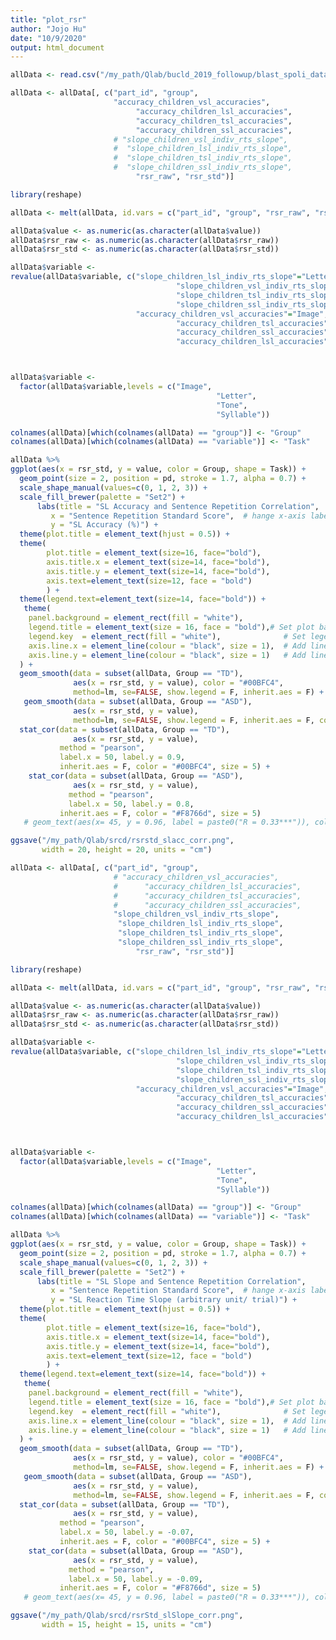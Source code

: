 ```yaml
---
title: "plot_rsr"
author: "Jojo Hu"
date: "10/9/2020"
output: html_document
---
```


```r
allData <- read.csv("/my_path/Qlab/bucld_2019_followup/blast_spoli_data_all_measures_no_outlier.csv")

allData <- allData[, c("part_id", "group", 
                       "accuracy_children_vsl_accuracies",
                            "accuracy_children_lsl_accuracies",
                            "accuracy_children_tsl_accuracies",
                            "accuracy_children_ssl_accuracies",
                       # "slope_children_vsl_indiv_rts_slope",
                       #  "slope_children_lsl_indiv_rts_slope",
                       #  "slope_children_tsl_indiv_rts_slope",
                       #  "slope_children_ssl_indiv_rts_slope",
                            "rsr_raw", "rsr_std")]

library(reshape)

allData <- melt(allData, id.vars = c("part_id", "group", "rsr_raw", "rsr_std"))

allData$value <- as.numeric(as.character(allData$value))
allData$rsr_raw <- as.numeric(as.character(allData$rsr_raw))
allData$rsr_std <- as.numeric(as.character(allData$rsr_std))

allData$variable <-
revalue(allData$variable, c("slope_children_lsl_indiv_rts_slope"="Letter",
                                     "slope_children_vsl_indiv_rts_slope"="Image",
                                     "slope_children_tsl_indiv_rts_slope"="Tone",
                                     "slope_children_ssl_indiv_rts_slope"="Syllable",
                            "accuracy_children_vsl_accuracies"="Image",
                                     "accuracy_children_tsl_accuracies"="Tone",
                                     "accuracy_children_ssl_accuracies"="Syllable",
                                     "accuracy_children_lsl_accuracies"="Letter"))



allData$variable <- 
  factor(allData$variable,levels = c("Image", 
                                              "Letter", 
                                              "Tone", 
                                              "Syllable"))

colnames(allData)[which(colnames(allData) == "group")] <- "Group"
colnames(allData)[which(colnames(allData) == "variable")] <- "Task"

allData %>%
ggplot(aes(x = rsr_std, y = value, color = Group, shape = Task)) +
  geom_point(size = 2, position = pd, stroke = 1.7, alpha = 0.7) +
  scale_shape_manual(values=c(0, 1, 2, 3)) +
  scale_fill_brewer(palette = "Set2") +
      labs(title = "SL Accuracy and Sentence Repetition Correlation",
         x = "Sentence Repetition Standard Score",  # hange x-axis label
         y = "SL Accuracy (%)") +
  theme(plot.title = element_text(hjust = 0.5)) +
  theme(
        plot.title = element_text(size=16, face="bold"),
        axis.title.x = element_text(size=14, face="bold"),
        axis.title.y = element_text(size=14, face="bold"),
        axis.text=element_text(size=12, face = "bold")
        ) +
  theme(legend.text=element_text(size=14, face="bold")) +
   theme(
    panel.background = element_rect(fill = "white"),
    legend.title = element_text(size = 16, face = "bold"),# Set plot background to white
    legend.key  = element_rect(fill = "white"),              # Set legend item backgrounds to white
    axis.line.x = element_line(colour = "black", size = 1),  # Add line to x axis
    axis.line.y = element_line(colour = "black", size = 1)   # Add line to y axis
  ) +
  geom_smooth(data = subset(allData, Group == "TD"),
              aes(x = rsr_std, y = value), color = "#00BFC4",
              method=lm, se=FALSE, show.legend = F, inherit.aes = F) +
   geom_smooth(data = subset(allData, Group == "ASD"),
              aes(x = rsr_std, y = value),
              method=lm, se=FALSE, show.legend = F, inherit.aes = F, color = "#F8766d") +
  stat_cor(data = subset(allData, Group == "TD"),
              aes(x = rsr_std, y = value),
           method = "pearson", 
           label.x = 50, label.y = 0.9,
           inherit.aes = F, color = "#00BFC4", size = 5) +
    stat_cor(data = subset(allData, Group == "ASD"),
              aes(x = rsr_std, y = value),
             method = "pearson", 
             label.x = 50, label.y = 0.8, 
           inherit.aes = F, color = "#F8766d", size = 5)
   # geom_text(aes(x= 45, y = 0.96, label = paste0("R = 0.33***")), color = "black", size=5) 

ggsave("/my_path/Qlab/srcd/rsrstd_slacc_corr.png",
       width = 20, height = 20, units = "cm")
```


```r
allData <- allData[, c("part_id", "group", 
                       # "accuracy_children_vsl_accuracies",
                       #      "accuracy_children_lsl_accuracies",
                       #      "accuracy_children_tsl_accuracies",
                       #      "accuracy_children_ssl_accuracies",
                       "slope_children_vsl_indiv_rts_slope",
                        "slope_children_lsl_indiv_rts_slope",
                        "slope_children_tsl_indiv_rts_slope",
                        "slope_children_ssl_indiv_rts_slope",
                            "rsr_raw", "rsr_std")]

library(reshape)

allData <- melt(allData, id.vars = c("part_id", "group", "rsr_raw", "rsr_std"))

allData$value <- as.numeric(as.character(allData$value))
allData$rsr_raw <- as.numeric(as.character(allData$rsr_raw))
allData$rsr_std <- as.numeric(as.character(allData$rsr_std))

allData$variable <-
revalue(allData$variable, c("slope_children_lsl_indiv_rts_slope"="Letter",
                                     "slope_children_vsl_indiv_rts_slope"="Image",
                                     "slope_children_tsl_indiv_rts_slope"="Tone",
                                     "slope_children_ssl_indiv_rts_slope"="Syllable",
                            "accuracy_children_vsl_accuracies"="Image",
                                     "accuracy_children_tsl_accuracies"="Tone",
                                     "accuracy_children_ssl_accuracies"="Syllable",
                                     "accuracy_children_lsl_accuracies"="Letter"))



allData$variable <- 
  factor(allData$variable,levels = c("Image", 
                                              "Letter", 
                                              "Tone", 
                                              "Syllable"))

colnames(allData)[which(colnames(allData) == "group")] <- "Group"
colnames(allData)[which(colnames(allData) == "variable")] <- "Task"

allData %>%
ggplot(aes(x = rsr_std, y = value, color = Group, shape = Task)) +
  geom_point(size = 2, position = pd, stroke = 1.7, alpha = 0.7) +
  scale_shape_manual(values=c(0, 1, 2, 3)) +
  scale_fill_brewer(palette = "Set2") +
      labs(title = "SL Slope and Sentence Repetition Correlation",
         x = "Sentence Repetition Standard Score",  # hange x-axis label
         y = "SL Reaction Time Slope (arbitrary unit/ trial)") +
  theme(plot.title = element_text(hjust = 0.5)) +
  theme(
        plot.title = element_text(size=16, face="bold"),
        axis.title.x = element_text(size=14, face="bold"),
        axis.title.y = element_text(size=14, face="bold"),
        axis.text=element_text(size=12, face = "bold")
        ) +
  theme(legend.text=element_text(size=14, face="bold")) +
   theme(
    panel.background = element_rect(fill = "white"),
    legend.title = element_text(size = 16, face = "bold"),# Set plot background to white
    legend.key  = element_rect(fill = "white"),              # Set legend item backgrounds to white
    axis.line.x = element_line(colour = "black", size = 1),  # Add line to x axis
    axis.line.y = element_line(colour = "black", size = 1)   # Add line to y axis
  ) +
  geom_smooth(data = subset(allData, Group == "TD"),
              aes(x = rsr_std, y = value), color = "#00BFC4",
              method=lm, se=FALSE, show.legend = F, inherit.aes = F) +
   geom_smooth(data = subset(allData, Group == "ASD"),
              aes(x = rsr_std, y = value),
              method=lm, se=FALSE, show.legend = F, inherit.aes = F, color = "#F8766d") +
  stat_cor(data = subset(allData, Group == "TD"),
              aes(x = rsr_std, y = value),
           method = "pearson", 
           label.x = 50, label.y = -0.07,
           inherit.aes = F, color = "#00BFC4", size = 5) +
    stat_cor(data = subset(allData, Group == "ASD"),
              aes(x = rsr_std, y = value),
             method = "pearson", 
             label.x = 50, label.y = -0.09, 
           inherit.aes = F, color = "#F8766d", size = 5)
   # geom_text(aes(x= 45, y = 0.96, label = paste0("R = 0.33***")), color = "black", size=5) 

ggsave("/my_path/Qlab/srcd/rsrStd_slSlope_corr.png",
       width = 15, height = 15, units = "cm")
```